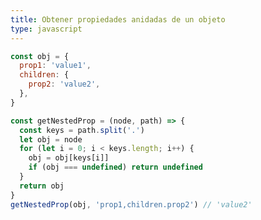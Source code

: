 ```yaml
---
title: Obtener propiedades anidadas de un objeto
type: javascript
---
```


```js
const obj = {
  prop1: 'value1',
  children: {
    prop2: 'value2',
  },
}

const getNestedProp = (node, path) => {
  const keys = path.split('.')
  let obj = node
  for (let i = 0; i < keys.length; i++) {
    obj = obj[keys[i]]
    if (obj === undefined) return undefined
  }
  return obj
}
getNestedProp(obj, 'prop1,children.prop2') // 'value2'
```
